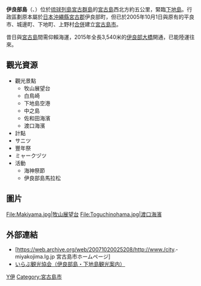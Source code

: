 {{noteTA
|1=zh-hans:千米; zh-hant:公里;
}}
{{Lewchewan|img=IrabuIsland.JPG|imgwidth=300px|caption=伊良部島（右）及下地島（左）的航拍照片。|ryskanji=伊良部|ryskana=イラブ|rysromaji=Irabu}}
{{japanese|japanese=伊良部島|kana=いらぶじま|romaji=Irabu jima}}
'''伊良部島'''（{{jpn|j=伊良部島|hg=いらぶじま|rm=Irabu-jima}}、{{ryu|r=伊良部|kn=イラヴ|rm=Irav}}）位於[[琉球列島|琉球列島]][[宮古群島|宮古群島]]的[[宮古島|宮古島]]西北方約五公里，緊臨[[下地島|下地島]]。行政區劃原本屬於[[日本|日本]][[沖繩縣|沖繩縣]][[宮古郡|宮古郡]]伊良部町，但已於2005年10月1日與原有的平良市、城邊町、下地町、上野村[[市町村合併|合併]]建立[[宮古島市|宮古島市]]。

昔日與[[宮古島|宮古島]]間需仰賴海運，2015年全長3,540米的[[伊良部大橋|伊良部大橋]]開通，已能陸運往來。

==觀光資源==
*觀光景點 
**牧山展望台 
**白鳥崎 
**下地島空港 
**中之島 
**佐和田海濱 
**渡口海濱
*計點 
*サニツ 
*豐年祭
*ミャークヅツ 
*活動
**海神祭節
**伊良部島馬拉松

==圖片==
<gallery>
File:Makiyama.jpg|牧山展望台
File:Toguchinohama.jpg|渡口海濱
</gallery>

==外部連結==
{{Commonscat|Irabu_Island}}
* [https://web.archive.org/web/20071020025208/http://www./­city.­miyakojima.­lg.­jp 宮古島市ホームページ]
* [https://web.archive.org/web/20141104212751/http://www.irabujima.com/index.html いらぶ観光協会（伊良部島・下地島観光案内）]

{{宮古群島}}

{{Authority control}}
[[Category:宮古群島|Y伊]]
[[Category:宮古島市|Category:宮古島市]]